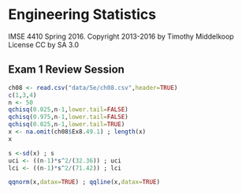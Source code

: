 # Engineering Statistics
IMSE 4410 Spring 2016. Copyright 2013-2016 by Timothy Middelkoop License CC by SA 3.0

## Exam 1 Review Session

```r
ch08 <- read.csv("data/5e/ch08.csv",header=TRUE)
c(1,3,4)
n <- 50
qchisq(0.025,n-1,lower.tail=FALSE)
qchisq(0.975,n-1,lower.tail=FALSE)
qchisq(0.025,n-1,lower.tail=TRUE)
x <- na.omit(ch08$Ex8.49.1) ; length(x)
x

s <-sd(x) ; s
uci <- ((n-1)*s^2/(32.36)) ; uci
lci <- ((n-1)*s^2/(71.42)) ; lci

qqnorm(x,datax=TRUE) ; qqline(x,datax=TRUE)


```
